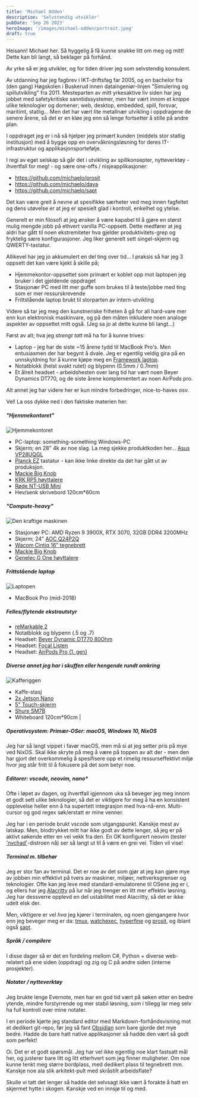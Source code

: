 ```yaml
---
title: 'Michael Odden'
description: 'Selvstendig utvikler'
pubDate: 'Sep 26 2023'
heroImage: '/images/michael-odden/portrait.jpeg'
draft: true
---
```









<Question1/>

Heisann! Michael her. Så hyggelig å få kunne snakke litt om meg og mitt! Dette kan bli langt, så beklager på forhånd.

Av yrke så er jeg utvikler, og for tiden driver jeg som selvstendig konsulent.

Av utdanning har jeg fagbrev i IKT-driftsfag far 2005, og en bachelor fra (den gang) Høgskolen i Buskerud innen dataingeniør-linjen "Simulering og spillutvikling" fra 2011. Mesteparten av mitt yrkesaktive liv siden har jeg jobbet med safetykritiske sanntidssystemer, men har vært innom et knippe ulike teknologier og domener; web, desktop, embedded, spill, forsvar, maritimt, statlig... Men det har vært lite metallnær utvikling i oppdragene de senere årene, så det er en kløe jeg enn så lenge fortsetter å stille på andre plan.

I oppdraget jeg er i nå så hjelper jeg primært kunden (middels stor statlig institusjon) med å bygge opp en overvåkningsløsning for deres IT-infrastruktur og applikasjonsportefølje.

I regi av eget selskap så går det i utvikling av spillkonsepter, nytteverktøy - ihvertfall for meg! - og sære one-offs / nisjeapplikasjoner:

* https://github.com/michaelo/prosit
* https://github.com/michaelo/daya
* https://github.com/michaelo/sapt

Det kan være greit å nevne at spesifikke særheter ved meg innen fagfeltet og dens utøvelse er at jeg er spesielt glad i kontroll, enkelhet og ytelse.

<Question2/>

Generelt er min filosofi at jeg ønsker å være kapabel til å gjøre en størst mulig mengde jobb på ethvert vanilla PC-oppsett. Dette medfører at jeg aldri har gått til noen ekstremiteter hva gjelder produktivitets-grep og fryktelig sære konfigurasjoner. Jeg liker generelt sett singel-skjerm og QWERTY-tastatur.

Allikevel har jeg jo akkumulert en del ting over tid... I praksis så har jeg 3 oppsett det kan være kjekt å skille på;

* Hjemmekontor-oppsettet som primært er koblet opp mot laptopen jeg bruker i det gjeldende oppdraget
* Stasjonær PC med litt mer guffe som brukes til å teste/jobbe med ting som er mer ressurskrevende
* Frittstående laptop brukt til storparten av intern-utvikling

Videre så tar jeg meg den kunstneriske friheten å gå for all hard-vare mer enn kun elektronisk maskinvare, og på den måten inkludere noen analoge aspekter av oppsettet mitt også. (Jeg sa jo at dette kunne bli langt...)

Først av alt; hva jeg _strengt tatt_ må ha for å kunne trives:

* Laptop - jeg har de siste ~15 årene tydd til MacBook Pro's. Men entusiasmen der har begynt å dvale. Jeg er egentlig veldig gira på en unnskyldning for å kunne kjøpe meg en [Framework laptop](https://frame.work/products/laptop16-diy-amd-7040).
* Notatblokk (helst svakt rutet) og blypenn (0.5mm / 0.7mm)
* Et ålreit headset - arbeidshesten over lang tid har vært noen Beyer Dynamics DT770, og de siste årene komplementert av noen AirPods pro.

Alt annet jeg har videre her er kun mindre forbedringer, nice-to-haves osv.

Vel! La oss dykke ned i den faktiske materien her.

##### "Hjemmekontoret"

<img src='/images/michael-odden/oppsett_hjemmekontor.jpeg' alt="Hjemmekontoret"/>

* PC-laptop: something-something Windows-PC
* Skjerm; en 28" 4k av noe slag. La meg sjekke produktkoden her... [Asus VP28UQGL](https://www.asus.com/displays-desktops/monitors/gaming/vp28uqgl/)
* [Planck EZ](https://blog.zsa.io/2307-goodbye-planck-ez/) tastatur - kan ikke linke direkte da det har gått ut av produksjon.
* [Mackie Big Knob](https://mackie.com/intl/products/studio-monitoring/big-knob-series/big_knob_passive.html)
* [KRK RP5 høyttalere](https://www.krkmusic.com/Studio-Monitors/ROKIT-5-G4)
* [Røde NT-USB Mini](https://rode.com/en/microphones/usb/nt-usb-mini)
* Hev/senk skrivebord 120cm\*60cm

##### "Compute-heavy"

<img src="/images/michael-odden/oppsett_compute.jpeg" alt="Den kraftige maskinen"/>

* Stasjonær PC: AMD Ryzen 9 3900X, RTX 3070, 32GB DDR4 3200MHz
* Skjerm; 24" [AOC Q24P2Q](https://aoc.com/uk/products/monitors/q24p2q)
* [Wacom Cintiq 16" tegnebrett](https://www.wacom.com/en-us/products/pen-displays/wacom-cintiq)
* [Mackie Big Knob](https://mackie.com/intl/products/studio-monitoring/big-knob-series/big_knob_passive.html)
* [Genelec G One høyttalere](https://www.genelec.com/g-one)


##### Frittstående laptop

<img src='/images/michael-odden/oppsett_laptop.jpeg' alt="Laptopen"/>

* MacBook Pro (mid-2018)

##### Felles/flytende ekstrautstyr
* [reMarkable 2](https://remarkable.com/store/remarkable-2)
* Notatblokk og blypenn (.5 og .7)
* Headset: [Beyer Dynamic DT770 80Ohm](https://global.beyerdynamic.com/dt-770-pro.html)
* Headset: [Focal Listen](https://www.focal.com/en/pro-audio/monitoring-speakers/professional-headphones/listen-professional)
* Headset: [AirPods Pro (1. gen)](https://www.apple.com/no/airpods-pro/)


##### Diverse annet jeg har i skuffen eller hengende rundt omkring

<img src='/images/michael-odden/kaffe.jpeg' alt="Kafferiggen"/>

* Kaffe-stasj
* [2x Jetson Nano](https://developer.nvidia.com/embedded/jetson-nano-developer-kit)
* [5" Touch-skjerm](https://www.seeedstudio.com/display.html)
* [Shure SM7B](https://www.shure.com/en-US/products/microphones/sm7b)
* Whiteboard 120cm\*90cm
|



<Question3/>

##### Operativsystem: Primær-OSer: macOS, Windows 10, NixOS

Jeg har så langt vippet i favør macOS, men må si at jeg setter pris på mye ved NixOS. Skal ikke skryte på meg å være på toppen av alt der - men den har gjort det overkommelig å spesifisere opp et rimelig ressurseffektivt miljø hvor jeg står fritt til å fokusere på det som betyr noe.

##### Editorer: vscode, neovim, nano*

Ofte i løpet av dagen, og ihvertfall igjennom uka så beveger jeg meg innom et godt sett ulike teknologier, så det er viktigere for meg å ha en konsistent opplevelse heller enn å ha supertett integrasjon med hva-nå-enn. Multi-cursor og god regex søk/erstatt er mine venner.

Jeg har i en periode brukt vscode som utgangspunkt. Kanskje mest av latskap. Men, blodtrykket mitt har ikke godt av dette lenger, så jeg er på aktivt søkende etter en vei vekk fra den. En OK konfigurert neovim (tester ['nvchad'](https://github.com/NvChad/NvChad)-distroen nå) ser så langt ut til å være en grei vei. Tiden vil vise!

##### Terminal m. tilbehør

Jeg er stor fan av terminal. Det er noe av det som gjør at jeg kan gjøre mye av jobben min effektivt på tvers av maskiner, miljøer, nettverksgrenser og teknologier. Ofte kan jeg leve med standard-emulatorene til OSene jeg er i, og ellers har jeg [Alacritty](https://github.com/alacritty/alacritty) på lur når jeg trenger en litt mer effektiv løsning. Jeg har dessverre opplevd en del ustabilitet med Alacritty, så det er ikke udelt elsk der.

Men, viktigere er vel _hva_ jeg kjører i terminalen, og noen gjengangere hvor enn jeg beveger meg er da: [tmux](https://github.com/tmux/tmux/wiki), [watchexec](https://github.com/watchexec/watchexec), [hyperfine](https://github.com/sharkdp/hyperfine) og [prosit](https://github.com/michaelo/prosit), og iblant også [sapt](https://github.com/michaelo/sapt).

##### Språk / compilere

I disse dager så er det en fordeling mellom C#, Python + diverse web-relatert på ene siden (oppdrag) og zig og C på andre siden (interne prosjekter).

##### Notater / nytteverktøy

Jeg brukte lenge Evernote, men har en god tid vært på søken etter en bedre ytende, mindre forstyrrende og mer stabil løsning, som i tillegg lar meg selv ha full kontroll over mine notater.

I en periode kjørte jeg standard editor med Markdown-forhåndsvisning mot et dedikert git-repo, før jeg så fant [Obsidian](https://obsidian.md/) som bare gjorde det mye bedre. Hadde de bare hatt native applikasjoner så hadde den vært så godt som perfekt!

<Question4/>

Oi. Det er et godt spørsmål. Jeg har vel ikke egentlig noe klart fastsatt mål her, og justerer bare litt og litt etterhvert som jeg finner muligheter. Om noe kunne tenkt meg større bordplass, med dedikert plass til tegnebrett mm. Kanskje noe ala slik arkitekt-pult med skråstilt arbeidsflate?

Skulle vi tatt det lenger så hadde det selvsagt ikke vært å forakte å hatt en skjermet hytte i skogen. Kanskje ved en innsjø til og med.